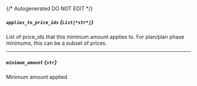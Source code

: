 {/* Autogenerated DO NOT EDIT  */}
##### `applies_to_price_ids` *{`List[*str*]`}*
List of price_ids that this minimum amount applies to. For plan/plan phase minimums, this can be a subset of prices.

---
##### `minimum_amount` *{`str`}*
Minimum amount applied

